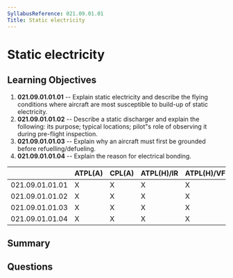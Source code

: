 ```yaml
---
SyllabusReference: 021.09.01.01
Title: Static electricity
---
```


# Static electricity

## Learning Objectives

1. **021.09.01.01.01** -- Explain static electricity and describe the flying
   conditions where aircraft are most susceptible to build-up of static
   electricity.
2. **021.09.01.01.02** -- Describe a static discharger and explain the following:
   its purpose; typical locations; pilot"s role of observing it during
   pre-flight inspection.
3. **021.09.01.01.03** -- Explain why an aircraft must first be grounded before
   refuelling/defueling.
4. **021.09.01.01.04** -- Explain the reason for electrical bonding.

|                 | ATPL(A) | CPL(A) | ATPL(H)/IR | ATPL(H)/VFR | CPL(H) | IR  | CBIR(A) |
| --------------- | ------- | ------ | ---------- | ----------- | ------ | --- | ------- |
| 021.09.01.01.01 | X       | X      | X          | X           | X      |     |         |
| 021.09.01.01.02 | X       | X      | X          | X           | X      |     |         |
| 021.09.01.01.03 | X       | X      | X          | X           | X      |     |         |
| 021.09.01.01.04 | X       | X      | X          | X           | X      |     |         |

## Summary

## Questions
